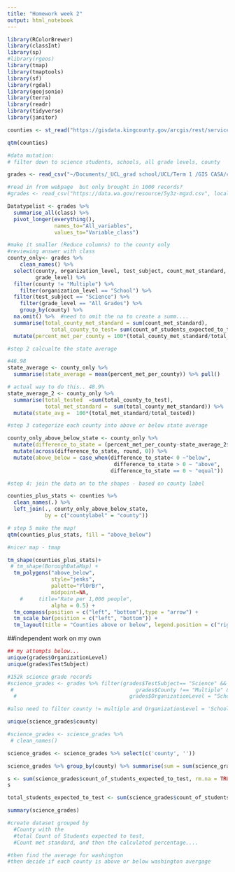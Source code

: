 ```yaml
---
title: "Homework week 2"
output: html_notebook
---
```


```r
library(RColorBrewer)
library(classInt)
library(sp)
#library(rgeos)
library(tmap)
library(tmaptools)
library(sf)
library(rgdal)
library(geojsonio)
library(terra)
library(readr)
library(tidyverse)
library(janitor)

```


```r
counties <- st_read("https://gisdata.kingcounty.gov/arcgis/rest/services/OpenDataPortal/politicl___base/MapServer/122/query?outFields=*&where=1%3D1&f=geojson")


```



```r
qtm(counties)

```
```r
#data mutation:
# filter down to science students, schools, all grade levels, county

grades <- read_csv("~/Documents/_UCL_grad school/UCL/Term 1 /GIS CASA/casa_0005_coursework/week 2/Report_Card_Assessment_Data_2018-19_School_Year_20231018.csv",  locale = locale(encoding = "latin1"),  na = "NULL")

#read in from webpage  but only brought in 1000 records? 
#grades <- read_csv("https://data.wa.gov/resource/5y3z-mgxd.csv", locale = locale(encoding = "latin1"))

Datatypelist <- grades %>% 
  summarise_all(class) %>%
  pivot_longer(everything(), 
               names_to="All_variables", 
               values_to="Variable_class")

#make it smaller (Reduce columns) to the county only 
#reviewing answer with class 
county_only<- grades %>%
    clean_names() %>%
  select(county, organization_level, test_subject, count_met_standard, count_of_students_expected_to_test, 
         grade_level) %>%
  filter(county != "Multiple") %>% 
    filter(organization_level == "School") %>%
  filter(test_subject == "Science") %>%
    filter(grade_level == "All Grades") %>% 
    group_by(county) %>%
  na.omit() %>%  #need to omit the na to create a summ....
  summarise(total_county_met_standard = sum(count_met_standard), 
              total_county_to_test= sum(count_of_students_expected_to_test)) %>%
  mutate(percent_met_per_county = 100*(total_county_met_standard/total_county_to_test) )
```
  
```r
#step 2 calcualte the state average

#46.98
state_average <- county_only %>% 
  summarise(state_average = mean(percent_met_per_county)) %>% pull()

# actual way to do this.. 48.9%
state_average_2 <- county_only %>% 
  summarise(total_tested  =sum(total_county_to_test), 
            total_met_standard =  sum(total_county_met_standard)) %>% 
  mutate(state_avg =  100*(total_met_standard/total_tested))

```
  
```r
#step 3 categorize each county into above or below state average

county_only_above_below_state <- county_only %>%
  mutate(difference_to_state = (percent_met_per_county-state_average_2$state_avg)) %>%
  mutate(across(difference_to_state, round, 0)) %>%
  mutate(above_below = case_when(difference_to_state< 0 ~"below", 
                                  difference_to_state > 0 ~ "above", 
                                 difference_to_state == 0 ~ "equal"))

```
  
```r
#step 4: join the data on to the shapes - based on county label 

counties_plus_stats <- counties %>% 
  clean_names(.) %>%
  left_join(., county_only_above_below_state, 
            by = c("countylabel" = "county"))
```
   
```r
# step 5 make the map! 
qtm(counties_plus_stats, fill = "above_below")
```
   
```r
#nicer map - tmap 

tm_shape(counties_plus_stats)+
 # tm_shape(BoroughDataMap) + 
  tm_polygons("above_below", 
              style="jenks",
              palette="YlOrBr",
              midpoint=NA,
    #     title="Rate per 1,000 people",
              alpha = 0.5) + 
  tm_compass(position = c("left", "bottom"),type = "arrow") + 
  tm_scale_bar(position = c("left", "bottom")) +
  tm_layout(title = "Counties above or below", legend.position = c("right", "bottom"))

```
   
   
   
   ##independent work on my own 
    
```r

## my attempts below...
unique(grades$OrganizationLevel)
unique(grades$TestSubject)

#152k science grade records
#science_grades <- grades %>% filter(grades$TestSubject== "Science" && 
 #                                       grades$County !== "Multiple" && 
  #                                    grades$OrganizationLevel = "School")

#also need to filter county != multiple and OrganizationLevel = 'School' 

unique(science_grades$county)

#science_grades <- science_grades %>%
 # clean_names()

science_grades <- science_grades %>% select(c('county', ''))
```

```r

science_grades %>% group_by(county) %>% summarise(sum = sum(science_grades$count_of_students_expected_to_test))

s <- sum(science_grades$count_of_students_expected_to_test, rm.na = TRUE)
s

total_students_expected_to_test <- sum(science_grades$count_of_students_expected_to_test, rm.na = TRUE)

summary(science_grades)
```


```r
#create dataset grouped by 
  #County with the 
  #total Count of Students expected to test, 
  #Count met standard, and then the calculated percentage.... 

#then find the average for washington
#then decide if each county is above or below washington avergage


```

